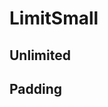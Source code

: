 
# LimitSmall

<Props of={LimitSmall} />

<Playground>
  <LimitSmall limit={100} quantity={10} limitText='Small limit' />
</Playground>

## Unlimited

<Playground>
  <LimitSmall limit={-1} quantity={10} limitText='Small limit' />
</Playground>

## Padding

<Playground>
  <LimitSmall
    limit={100}
    quantity={10}
    limitText='Small limit'
    padding='small'
  />
  <LimitSmall
    limit={100}
    quantity={10}
    limitText='Small limit'
    padding='medium'
  />
</Playground>

